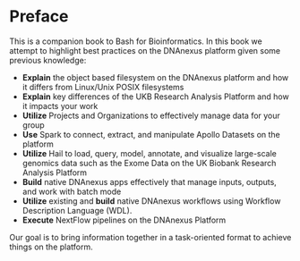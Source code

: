 # Preface {.unnumbered}

This is a companion book to Bash for Bioinformatics. In this book we attempt to highlight best practices on the DNAnexus platform given some previous knowledge:

- **Explain** the object based filesystem on the DNAnexus platform and how it differs from Linux/Unix POSIX filesystems
- **Explain** key differences of the UKB Research Analysis Platform and how it impacts your work
- **Utilize** Projects and Organizations to effectively manage data for your group
- **Use** Spark to connect, extract, and manipulate Apollo Datasets on the platform
- **Utilize** Hail to load, query, model, annotate, and visualize large-scale genomics data such as the Exome Data on the UK Biobank Research Analysis Platform
- **Build** native DNAnexus apps effectively that manage inputs, outputs, and work with batch mode
- **Utilize** existing and **build** native DNAnexus workflows using Workflow Description Language (WDL).
- **Execute** NextFlow pipelines on the DNAnexus Platform

Our goal is to bring information together in a task-oriented format to achieve things on the platform.

